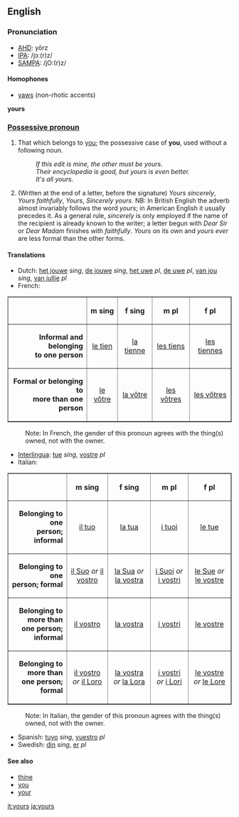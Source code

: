 ==English==
===Pronunciation===
*[[w:AHD|AHD]]: yôrz
*[[w:IPA|IPA]]: /jɔː(r)z/
*[[w:SAMPA|SAMPA]]: /jO:(r)z/

====Homophones====
*[[yaws]] (non-rhotic accents)

'''yours'''

===[[Possessive pronoun]]===

#That which belongs to [[you]]; the possessive case of '''you''', used without a following noun.
#:''If this edit is mine, the other must be yours.'' 
#:''Their encyclopedia is good, but yours is even better.''
#:''It's all yours.''
#(Written at the end of a letter, before the signature) ''Yours sincerely'', ''Yours faithfully'', ''Yours'', ''Sincerely yours''.  NB: In British English the adverb almost invariably follows the word ''yours''; in American English it usually precedes it.  As a general rule, ''sincerely'' is only employed if the name of the recipient is already known to the writer; a letter begun with ''Dear Sir'' or ''Dear Madam'' finishes with ''faithfully''.  ''Yours'' on its own and ''yours ever'' are less formal than the other forms.

====Translations====

*Dutch: [[het jouwe]] ''sing'', [[de jouwe]] ''sing'', [[het uwe]] ''pl'', [[de uwe]] ''pl'', [[van jou]] ''sing'', [[van jullie]] ''pl''
*French:
<table border="1" cellpadding="5" align=CENTER>
<tr>
<th> </th>
<th ALIGN=CENTER> m sing </th>
<th ALIGN=CENTER> f sing </th>
<th ALIGN=CENTER> m pl </th>
<th ALIGN=CENTER> f pl </th>
</tr>

<tr>
<td ALIGN=RIGHT> <b>Informal and belonging<br>to one person</b> </td>
<td ALIGN=CENTER> [[le tien]] </td>
<td ALIGN=CENTER> [[la tienne]] </td>
<td ALIGN=CENTER> [[les tiens]] </td>
<td ALIGN=CENTER> [[les tiennes]] </td>
</tr>

<tr>
<td ALIGN=RIGHT> <b>Formal or belonging to<br>more than one person</b> </td>
<td ALIGN=CENTER> [[le vôtre]] </td>
<td ALIGN=CENTER> [[la vôtre]] </td>
<td ALIGN=CENTER> [[les vôtres]] </td>
<td ALIGN=CENTER> [[les vôtres]] </td>
</tr>
</table>
:Note: In French, the gender of this pronoun agrees with the thing(s) owned, not with the owner. 
*[[Interlingua]]: [[tue]] ''sing'', [[vostre]] ''pl''
*Italian:
<table border="1" cellpadding="5" align=CENTER>
<tr>
<th> </th>
<th ALIGN=CENTER> m sing </th>
<th ALIGN=CENTER> f sing </th>
<th ALIGN=CENTER> m pl </th>
<th ALIGN=CENTER> f pl </th>
</tr>

<tr>
<td ALIGN=RIGHT> <b>Belonging to one<br>person; informal</b> </td>
<td ALIGN=CENTER> [[il tuo]] </td>
<td ALIGN=CENTER> [[la tua]] </td>
<td ALIGN=CENTER> [[i tuoi]] </td>
<td ALIGN=CENTER> [[le tue]] </td>
</tr>

<tr>
<td ALIGN=RIGHT> <b>Belonging to one<br>person; formal</b> </td>
<td ALIGN=CENTER> [[il Suo]] ''or'' [[il vostro]] </td>
<td ALIGN=CENTER> [[la Sua]] ''or'' [[la vostra]] </td>
<td ALIGN=CENTER> [[i Suoi]] ''or'' [[i vostri]] </td>
<td ALIGN=CENTER> [[le Sue]] ''or'' [[le vostre]] </td>
</tr>

<tr>
<td ALIGN=RIGHT> <b>Belonging to more than<br>one person; informal</b> </td>
<td ALIGN=CENTER> [[il vostro]] </td>
<td ALIGN=CENTER> [[la vostra]] </td>
<td ALIGN=CENTER> [[i vostri]] </td>
<td ALIGN=CENTER> [[le vostre]] </td>
</tr>

<tr>
<td ALIGN=RIGHT> <b>Belonging to more than<br>one person; formal</b> </td>
<td ALIGN=CENTER> [[il vostro]] ''or'' [[il Loro]]</td>
<td ALIGN=CENTER> [[la vostra]] ''or'' [[la Lora]] </td>
<td ALIGN=CENTER> [[i vostri]] ''or'' [[i Lori]] </td>
<td ALIGN=CENTER> [[le vostre]] ''or'' [[le Lore]] </td>
</tr>

</table>
:Note: In Italian, the gender of this pronoun agrees with the thing(s) owned, not with the owner. 
*Spanish: [[tuyo]] ''sing'', [[vuestro]] ''pl''
*Swedish: [[din]] ''sing'', [[er]] ''pl''

====See also====
*[[thine]]
*[[you]]
*[[your]]

[[it:yours]]
[[ja:yours]]